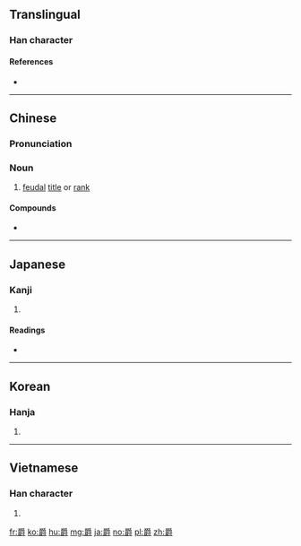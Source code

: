 ==Translingual==

===Han character===
{{Han char|rn=87|rad=爪|as=14|sn=18|four=20746|canj=BWLI|ids=⿳爫罒𡬠}}

====References====
* {{Han ref|kx=0689.290|dkj=19710|dj=1102.280|hdz=32037.060|uh=7235|ud=29237|bh=C0EF|bd=49391}}

----

==Chinese==
{{zh-forms}}

===Pronunciation===
{{zh-pron
|m=jué
|c=zoek3
|h=pfs=
|md=
|mn=
|w=
|mc=y
|oc=y
|cat=n
}}

===Noun===
{{zh-noun}}

# [[feudal]] [[title]] or [[rank]]

====Compounds====
* {{zh-l|爵士}}

----

==Japanese==

===Kanji===
{{ja-kanji|grade=c|rs=爪14}}

# {{defn|lang=ja|sort=爪14}}

====Readings====
* {{ja-readings|on=[[しゃく]] (shaku)|kun=[[さかずき]] (sakazuki)}}

----

==Korean==

===Hanja===
{{ko-hanja|hangeul=작|eumhun=|rv=jak|mr=chak|y=cak}}

# {{defn|lang=ko|sort=爪14}}

----

==Vietnamese==
===Han character===
{{vi-hantu|[[tước]]|rs=爪14}}
# {{defn|lang=vi|sort=爪14}}

[[fr:爵]]
[[ko:爵]]
[[hu:爵]]
[[mg:爵]]
[[ja:爵]]
[[no:爵]]
[[pl:爵]]
[[zh:爵]]